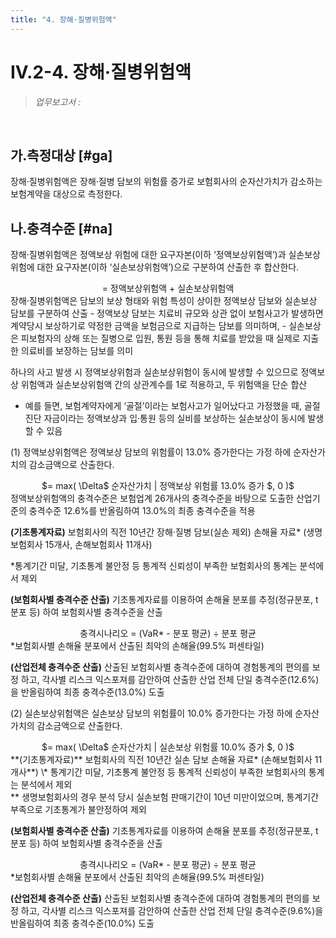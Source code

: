 ```yaml
---
title: "4. 장해·질병위험액"
---
```

# IV.2-4. 장해·질병위험액

> _업무보고서 :_ <OverlayDemo id ="AI724"/>
<br/>

## 가.측정대상 [#ga]
장해·질병위험액은 장해·질병 담보의 위험률 증가로 보험회사의 순자산가치가 감소하는 보험계약을 대상으로 측정한다.

## 나.충격수준 [#na]
장해·질병위험액은 정액보상 위험에 대한 요구자본(이하 ‘정액보상위험액’)과 실손보상 위험에 대한 요구자본(이하 ‘실손보상위험액’)으로 구분하여 산출한 후 합산한다.

<Math>
장해·질병위험액
<center>
 = 정액보상위험액 + 실손보상위험액
</center>
</Math>

<Accordion multiple activeIndex={[]}>
<AccordionTab header="장해·질병위험액 산출시 정액보상위험액과 실손보상위험액을 단순 합산하는 이유">
장해·질병위험액은 담보의 보상 형태와 위험 특성이 상이한 정액보상 담보와 실손보상 담보를 구분하여 산출
- 정액보상 담보는 치료비 규모와 상관 없이 보험사고가 발생하면 계약당시 보상하기로 약정한 금액을 보험금으로 지급하는 담보를 의미하며,
- 실손보상은 피보험자의 상해 또는 질병으로 입원, 통원 등을 통해 치료를 받았을 때 실제로 지출한 의료비를 보장하는 담보를 의미

하나의 사고 발생 시 정액보상위험과 실손보상위험이 동시에 발생할 수 있으므로 정액보상 위험액과 실손보상위험액 간의 상관계수를 1로 적용하고, 두 위험액을 단순 합산
- 예를 들면, 보험계약자에게 ‘골절’이라는 보험사고가 일어났다고 가정했을 때, 골절 진단 자금이라는 정액보상과 입·통원 등의 실비를 보상하는 실손보상이 동시에 발생할 수 있음
</AccordionTab>
</Accordion>


(1) 정액보상위험액은 정액보상 담보의 위험률이 13.0% 증가한다는 가정 하에 순자산가치의 감소금액으로 산출한다.

<Math>
정액보상위험액
<center>
 $= max( \Delta$ 순자산가치 | 정액보상 위험률 13.0% 증가 $, 0 )$
</center>
</Math>

<Accordion multiple activeIndex={[]}>
<AccordionTab header="정액보상위험액의 충격수준 도출 근거">
정액보상위험액의 충격수준은 보험업계 26개사의 충격수준을 바탕으로 도출한 산업기준의 충격수준 12.6%를 반올림하여 13.0%의 최종 충격수준을 적용

**(기초통계자료)** 보험회사의 직전 10년간 장해·질병 담보(실손 제외) 손해율 자료* (생명보험회사 15개사, 손해보험회사 11개사)

<SubText>
*통계기간 미달, 기초통계 불안정 등 통계적 신뢰성이 부족한 보험회사의 통계는 분석에서 제외
</SubText>

**(보험회사별 충격수준 산출)** 기초통계자료를 이용하여 손해율 분포를 추정(정규분포, t분포 등) 하여 보험회사별 충격수준을 산출
<center>
충격시나리오 = (VaR* - 분포 평균) ÷ 분포 평균
</center>

<SubText>
*보험회사별 손해율 분포에서 산출된 최악의 손해율(99.5% 퍼센타일)
</SubText>

**(산업전체 충격수준 산출)** 산출된 보험회사별 충격수준에 대하여 경험통계의 편의를 보정 하고, 각사별 리스크 익스포져를 감안하여 산출한 산업 전체 단일 충격수준(12.6%)을 반올림하여 최종 충격수준(13.0%) 도출

</AccordionTab>
</Accordion>

(2) 실손보상위험액은 실손보상 담보의 위험률이 10.0% 증가한다는 가정 하에 순자산가치의 감소금액으로 산출한다.

<Math>
실손보상위험액
<center>
 $= max( \Delta$ 순자산가치 | 실손보상 위험률 10.0% 증가 $, 0 )$
</center>
</Math>

<Accordion multiple activeIndex={[]}>
<AccordionTab header="실손보상위험액의 충격수준 도출 근거">
**(기초통계자료)** 보험회사의 직전 10년간 실손 담보 손해율 자료* (손해보험회사 11개사**)

<SubText>
\* 통계기간 미달, 기초통계 불안정 등 통계적 신뢰성이 부족한 보험회사의 통계는 분석에서 제외<br/>
** 생명보험회사의 경우 분석 당시 실손보험 판매기간이 10년 미만이었으며, 통계기간 부족으로 기초통계가 불안정하여 제외
</SubText>

**(보험회사별 충격수준 산출)** 기초통계자료를 이용하여 손해율 분포를 추정(정규분포, t분포 등) 하여 보험회사별 충격수준을 산출
<center>
충격시나리오 = (VaR* - 분포 평균) ÷ 분포 평균
</center>

<SubText>
*보험회사별 손해율 분포에서 산출된 최악의 손해율(99.5% 퍼센타일)
</SubText>

**(산업전체 충격수준 산출)** 산출된 보험회사별 충격수준에 대하여 경험통계의 편의를 보정 하고, 각사별 리스크 익스포져를 감안하여 산출한 산업 전체 단일 충격수준(9.6%)을 반올림하여 최종 충격수준(10.0%) 도출

</AccordionTab>
</Accordion>
